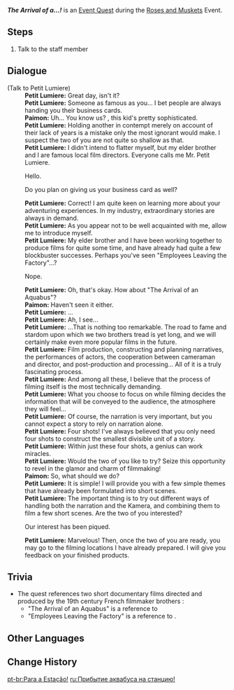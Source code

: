 {{Quest Infobox
|id            = 74675
|image         = Event Quest The Arrival of a.png
|type          = World
|event_name    = Roses and Muskets
|summary       = <!-- editor written summary. quest description goes to dialogue -->
|requirement   = 
* Complete [[The Crack of Muskets Breaking the Silence]]
|characters    = Paimon; Petit Lumiere; Traveler
|startLocation = [[Court of Fontaine]], [[Fontaine]]
|region        = Fontaine
|area          = Court of Fontaine Region
|subarea       = Court of Fontaine
|next          = 
|rewards       = Mora*10,000;Adventurer's Experience*4
|otherRewards  = 
* Unlocks the [[Roses and Muskets/Into the Frame|Into the Frame]] subevent.
}}
'''''The Arrival of a...!''''' is an [[Event Quest]] during the [[Roses and Muskets]] Event.

==Steps==
# Talk to the staff member

==Dialogue==
{{Quest Description|Mr. Petit Lumiere seems to have a unique understanding of films...}}
{{Dialogue Start}}
;(Talk to Petit Lumiere)
:'''Petit Lumiere:''' Great day, isn't it?
:'''Petit Lumiere:''' Someone as famous as you... I bet people are always handing you their business cards.
:'''Paimon:''' Uh... You know us? {{Traveler}}, this kid's pretty sophisticated.
:'''Petit Lumiere:''' Holding another in contempt merely on account of their lack of years is a mistake only the most ignorant would make. I suspect the two of you are not quite so shallow as that.
:'''Petit Lumiere:''' I didn't intend to flatter myself, but my elder brother and I are famous local film directors. Everyone calls me Mr. Petit Lumiere.
:{{DIcon}} Hello.
:{{DIcon}} Do you plan on giving us your business card as well?
:'''Petit Lumiere:''' Correct! I am quite keen on learning more about your adventuring experiences. In my industry, extraordinary stories are always in demand.
:'''Petit Lumiere:''' As you appear not to be well acquainted with me, allow me to introduce myself.
:'''Petit Lumiere:''' My elder brother and I have been working together to produce films for quite some time, and have already had quite a few blockbuster successes. Perhaps you've seen "Employees Leaving the Factory"...?
:{{DIcon}} Nope.
:'''Petit Lumiere:''' Oh, that's okay. How about "The Arrival of an Aquabus"?
:'''Paimon:''' Haven't seen it either.
:'''Petit Lumiere:''' ...
:'''Petit Lumiere:''' Ah, I see...
:'''Petit Lumiere:''' ...That is nothing too remarkable. The road to fame and stardom upon which we two brothers tread is yet long, and we will certainly make even more popular films in the future.
:'''Petit Lumiere:''' Film production, constructing and planning narratives, the performances of actors, the cooperation between cameraman and director, and post-production and processing... All of it is a truly fascinating process.
:'''Petit Lumiere:''' And among all these, I believe that the process of filming itself is the most technically demanding.
:'''Petit Lumiere:''' What you choose to focus on while filming decides the information that will be conveyed to the audience, the atmosphere they will feel...
:'''Petit Lumiere:''' Of course, the narration is very important, but you cannot expect a story to rely on narration alone.
:'''Petit Lumiere:''' Four shots! I've always believed that you only need four shots to construct the smallest divisible unit of a story.
:'''Petit Lumiere:''' Within just these four shots, a genius can work miracles.
:'''Petit Lumiere:''' Would the two of you like to try? Seize this opportunity to revel in the glamor and charm of filmmaking!
:'''Paimon:''' So, what should we do?
:'''Petit Lumiere:''' It is simple! I will provide you with a few simple themes that have already been formulated into short scenes.
:'''Petit Lumiere:''' The important thing is to try out different ways of handling both the narration and the Kamera, and combining them to film a few short scenes. Are the two of you interested?
:{{DIcon}} Our interest has been piqued.
:'''Petit Lumiere:''' Marvelous! Then, once the two of you are ready, you may go to the filming locations I have already prepared. I will give you feedback on your finished products.
{{Dialogue End}}

==Trivia==
* The quest references two short documentary films directed and produced by the 19th century French filmmaker brothers {{w|Auguste and Louis Lumière}}:
** "The Arrival of an Aquabus" is a reference to ''{{Lang|mini=1|fr={{w|L'Arrivée d'un train en gare de La Ciotat}}|fr_tl=The Arrival of a Train at La Ciotat Station.}}''
** "Employees Leaving the Factory" is a reference to ''{{w|Workers Leaving the Lumière Factory}}''.

==Other Languages==
{{Other Languages
|en      = The Arrival of a...!
|zhs     = 进站！
|zhs_rm  = Jìnzhàn!
|zht     = 進站！
|zht_rm  = Jìnzhàn!
|zh_tl   = Station Arrival!
|ja      = ポートへの船舶の到着！
|ja_rm   = Pooto he no Senpaku no Touchaku!
|ja_tl   = The Arrival of the Ship in the Port!
|ko      = 열차<->의 도착!
|ko_tl   = 
|es      = ¡A la estación!
|es_tl   = To the Station!
|fr      = L'arrivée d'un...!
|fr_tl   = The Arrival of a...!
|ru      = Прибытие аквабуса на станцию!
|ru_tl   = 
|th      = The Arrival of...!
|vi      = Đến Trạm!
|vi_tl   = 
|de      = Einfahrt eines Aquabusses!
|de_tl   = Entry of an Aquabus!
|id      = Tiba di ...!
|id_tl   = Arrival at...!
|pt      = Para a Estação!
|pt_tl   = 
|tr      = Feribüs...
|tr_tl   = 
|it      = L'arrivo di...!
|it_tl   = 
}}

==Change History==
{{Change History|4.3}}

[[pt-br:Para a Estação!]]
[[ru:Прибытие аквабуса на станцию!]]